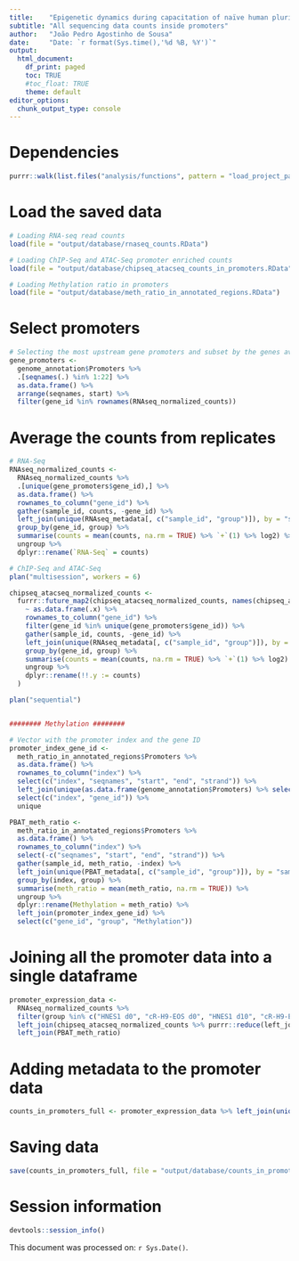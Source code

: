 ```yaml
---
title:    "Epigenetic dynamics during capacitation of naïve human pluripotent stem cells"
subtitle: "All sequencing data counts inside promoters"
author:   "João Pedro Agostinho de Sousa"
date:     "Date: `r format(Sys.time(),'%d %B, %Y')`"
output:
  html_document:
    df_print: paged
    toc: TRUE
    #toc_float: TRUE
    theme: default
editor_options:
  chunk_output_type: console
---
```


# Dependencies
```r

purrr::walk(list.files("analysis/functions", pattern = "load_project_packages", full.names = T), source)

```

# Load the saved data
```r

# Loading RNA-seq read counts
load(file = "output/database/rnaseq_counts.RData")

# Loading ChIP-Seq and ATAC-Seq promoter enriched counts
load(file = "output/database/chipseq_atacseq_counts_in_promoters.RData")

# Loading Methylation ratio in promoters
load(file = "output/database/meth_ratio_in_annotated_regions.RData")

```

# Select promoters
```r

# Selecting the most upstream gene promoters and subset by the genes available in the RNA-seq data
gene_promoters <-
  genome_annotation$Promoters %>%
  .[seqnames(.) %in% 1:22] %>% 
  as.data.frame() %>% 
  arrange(seqnames, start) %>% 
  filter(gene_id %in% rownames(RNAseq_normalized_counts))

```

# Average the counts from replicates
```r

# RNA-Seq
RNAseq_normalized_counts <- 
  RNAseq_normalized_counts %>% 
  .[unique(gene_promoters$gene_id),] %>% 
  as.data.frame() %>%
  rownames_to_column("gene_id") %>% 
  gather(sample_id, counts, -gene_id) %>% 
  left_join(unique(RNAseq_metadata[, c("sample_id", "group")]), by = "sample_id") %>% 
  group_by(gene_id, group) %>% 
  summarise(counts = mean(counts, na.rm = TRUE) %>% `+`(1) %>% log2) %>% 
  ungroup %>% 
  dplyr::rename(`RNA-Seq` = counts)

# ChIP-Seq and ATAC-Seq
plan("multisession", workers = 6)

chipseq_atacseq_normalized_counts <- 
  furrr::future_map2(chipseq_atacseq_normalized_counts, names(chipseq_atacseq_normalized_counts), 
    ~ as.data.frame(.x) %>%
    rownames_to_column("gene_id") %>%
    filter(gene_id %in% unique(gene_promoters$gene_id)) %>%
    gather(sample_id, counts, -gene_id) %>% 
    left_join(unique(RNAseq_metadata[, c("sample_id", "group")]), by = "sample_id") %>% 
    group_by(gene_id, group) %>% 
    summarise(counts = mean(counts, na.rm = TRUE) %>% `+`(1) %>% log2) %>% 
    ungroup %>% 
    dplyr::rename(!!.y := counts)
  )

plan("sequential")


######## Methylation ########

# Vector with the promoter index and the gene ID
promoter_index_gene_id <- 
  meth_ratio_in_annotated_regions$Promoters %>%
  as.data.frame() %>%
  rownames_to_column("index") %>%
  select(c("index", "seqnames", "start", "end", "strand")) %>% 
  left_join(unique(as.data.frame(genome_annotation$Promoters) %>% select(c("seqnames", "start", "end", "strand", "gene_id")))) %>% 
  select(c("index", "gene_id")) %>% 
  unique

PBAT_meth_ratio <- 
  meth_ratio_in_annotated_regions$Promoters %>% 
  as.data.frame() %>%
  rownames_to_column("index") %>%
  select(-c("seqnames", "start", "end", "strand")) %>% 
  gather(sample_id, meth_ratio, -index) %>% 
  left_join(unique(PBAT_metadata[, c("sample_id", "group")]), by = "sample_id") %>% 
  group_by(index, group) %>% 
  summarise(meth_ratio = mean(meth_ratio, na.rm = TRUE)) %>% 
  ungroup %>% 
  dplyr::rename(Methylation = meth_ratio) %>% 
  left_join(promoter_index_gene_id) %>% 
  select(c("gene_id", "group", "Methylation"))

```

# Joining all the promoter data into a single dataframe
```r

promoter_expression_data <- 
  RNAseq_normalized_counts %>%
  filter(group %in% c("HNES1 d0", "cR-H9-EOS d0", "HNES1 d10", "cR-H9-EOS d10", "cR-H9-EOS d20X", "cR-H9-EOS d20E", "H9-EOS")) %>% 
  left_join(chipseq_atacseq_normalized_counts %>% purrr::reduce(left_join)) %>% 
  left_join(PBAT_meth_ratio)

```

# Adding metadata to the promoter data
```r

counts_in_promoters_full <- promoter_expression_data %>% left_join(unique(gene_promoters[, c("seqnames", "CGI", "gene_biotype", "gene_id")]), by = "gene_id")

```

# Saving data
```r

save(counts_in_promoters_full, file = "output/database/counts_in_promoters_full.RData")

```

# Session information
```r

devtools::session_info()

```

This document was processed on: `r Sys.Date()`.
